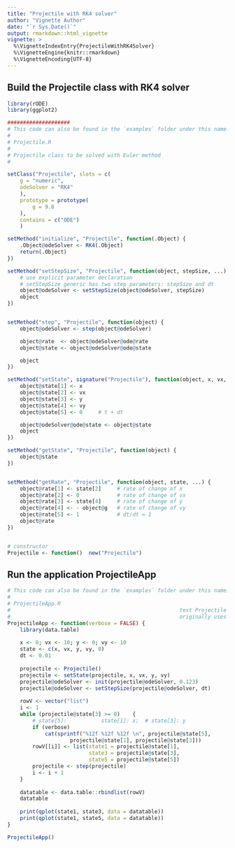 ```yaml
---
title: "Projectile with RK4 solver"
author: "Vignette Author"
date: "`r Sys.Date()`"
output: rmarkdown::html_vignette
vignette: >
  %\VignetteIndexEntry{ProjectileWithRK4Solver}
  %\VignetteEngine{knitr::rmarkdown}
  %\VignetteEncoding{UTF-8}
---
```


## Build the Projectile class with RK4 solver


```r
library(rODE)
library(ggplot2)

####################
# This code can also be found in the `examples` folder under this name:
# 
# Projectile.R
#
# Projectile class to be solved with Euler method
#

setClass("Projectile", slots = c(
    g = "numeric",
    odeSolver = "RK4"
    ),
    prototype = prototype(
        g = 9.8
    ),
    contains = c("ODE")
    )

setMethod("initialize", "Projectile", function(.Object) {
    .Object@odeSolver <- RK4(.Object)
    return(.Object)
})

setMethod("setStepSize", "Projectile", function(object, stepSize, ...) {
    # use explicit parameter declaration
    # setStepSize generic has two step parameters: stepSize and dt
    object@odeSolver <- setStepSize(object@odeSolver, stepSize)
    object
})


setMethod("step", "Projectile", function(object) {
    object@odeSolver <- step(object@odeSolver)

    object@rate  <- object@odeSolver@ode@rate
    object@state <- object@odeSolver@ode@state

    object
})

setMethod("setState", signature("Projectile"), function(object, x, vx, y, vy, ...) {
    object@state[1] <- x
    object@state[2] <- vx
    object@state[3] <- y
    object@state[4] <- vy
    object@state[5] <- 0     # t + dt

    object@odeSolver@ode@state <- object@state
    object
})

setMethod("getState", "Projectile", function(object) {
    object@state
})


setMethod("getRate", "Projectile", function(object, state, ...) {
    object@rate[1] <- state[2]     # rate of change of x
    object@rate[2] <- 0            # rate of change of vx
    object@rate[3] <- state[4]     # rate of change of y
    object@rate[4] <- - object@g   # rate of change of vy
    object@rate[5] <- 1            # dt/dt = 1
    object@rate
})


# constructor
Projectile <- function()  new("Projectile")

```

## Run the application ProjectileApp

```r
# This code can also be found in the `examples` folder under this name:
#
# ProjectileApp.R
#                                                      test Projectile with RK4
#                                                      originally uses Euler
ProjectileApp <- function(verbose = FALSE) {
    library(data.table)
    
    x <- 0; vx <- 10; y <- 0; vy <- 10
    state <- c(x, vx, y, vy, 0)
    dt <- 0.01
    
    projectile <- Projectile()
    projectile <- setState(projectile, x, vx, y, vy)
    projectile@odeSolver <- init(projectile@odeSolver, 0.123)
    projectile@odeSolver <- setStepSize(projectile@odeSolver, dt)
    
    rowV <- vector("list")
    i <- 1
    while (projectile@state[3] >= 0)    {
        # state[5]:           state[1]: x;  # state[3]: y
        if (verbose)
            cat(sprintf("%12f %12f %12f \n", projectile@state[5],
                    projectile@state[1], projectile@state[3]))
        rowV[[i]] <- list(state1 = projectile@state[1],
                          state3 = projectile@state[3],
                          state5 = projectile@state[5])
        projectile <- step(projectile)
        i <- i + 1
    }
    
    datatable <- data.table::rbindlist(rowV)
    datatable
    
    print(qplot(state1, state3, data = datatable))
    print(qplot(state1, state5, data = datatable))
}

ProjectileApp()
```

